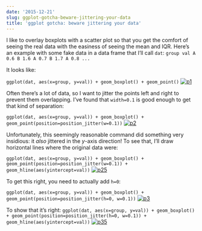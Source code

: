 ```yaml
---
date: '2015-12-21'
slug: ggplot-gotcha-beware-jittering-your-data
title: 'ggplot gotcha: beware jittering your data'
---
```


I like to overlay boxplots with a scatter plot so that you get the comfort of seeing the real data with the easiness of seeing the mean and IQR. Here's an example with some fake data in a data frame that I'll call `dat`:
`
group val
A 0.6
B 1.6
A 0.7
B 1.7
A 0.8
...
`

It looks like:

`ggplot(dat, aes(x=group, y=val)) + geom_boxplot() + geom_point()`
[![p1](http://scottolesen.com/wp-content/uploads/2015/12/p1-300x300.png)](http://scottolesen.com/wp-content/uploads/2015/12/p1.png)

Often there's a lot of data, so I want to jitter the points left and right to prevent them overlapping. I've found that `width=0.1` is good enough to get that kind of separation:

`ggplot(dat, aes(x=group, y=val)) + geom_boxplot() + geom_point(position=position_jitter(w=0.1))`
[![p2](http://scottolesen.com/wp-content/uploads/2015/12/p2-300x300.png)](http://scottolesen.com/wp-content/uploads/2015/12/p2.png)

Unfortunately, this seemingly reasonable command did something very insidious: it _also_ jittered in the _y_-axis direction! To see that, I'll draw horizontal lines where the original data were:

`ggplot(dat, aes(x=group, y=val)) + geom_boxplot() + geom_point(position=position_jitter(w=0.1)) + geom_hline(aes(yintercept=val))`
[![p25](http://scottolesen.com/wp-content/uploads/2015/12/p25-300x300.png)](http://scottolesen.com/wp-content/uploads/2015/12/p25.png)

To get this right, you need to actually add `h=0`:

`ggplot(dat, aes(x=group, y=val)) + geom_boxplot() + geom_point(position=position_jitter(h=0, w=0.1))`
[![p3](http://scottolesen.com/wp-content/uploads/2015/12/p3-300x300.png)](http://scottolesen.com/wp-content/uploads/2015/12/p3.png)

To show that it's right:
`ggplot(dat, aes(x=group, y=val)) + geom_boxplot() + geom_point(position=position_jitter(h=0, w=0.1)) + geom_hline(aes(yintercept=val))`
[![p35](http://scottolesen.com/wp-content/uploads/2015/12/p35-300x300.png)](http://scottolesen.com/wp-content/uploads/2015/12/p35.png)